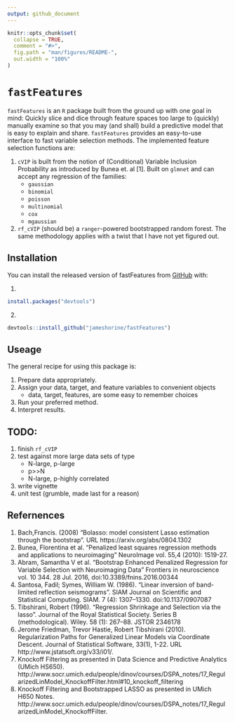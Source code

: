 ```yaml
---
output: github_document
---
```


<!-- README.md is generated from README.Rmd. Please edit that file -->

```r
knitr::opts_chunk$set(
  collapse = TRUE,
  comment = "#>",
  fig.path = "man/figures/README-",
  out.width = "100%"
)
```

# `fastFeatures`

`fastFeatures` is an `R` package built from the ground up with one goal in mind: Quickly slice and dice through feature spaces too large to (quickly) manually examine so that you may (and shall) build a predictive model that is easy to explain and share. `fastFeatures` provides an easy-to-use interface to fast variable selection methods. The implemented feature selection functions are:

1. `cVIP` is built from the notion of (Conditional) Variable Inclusion Probability as introduced by Bunea et. al [1]. Built on `glmnet` and can accept any regression of the families:
    - `gaussian`
    - `binomial`
    - `poisson`
    - `multinomial`
    - `cox`
    - `mgaussian `

2. `rf_cVIP` (should be) a `ranger`-powered bootstrapped random forest. The same methodology applies with a twist that I have not yet figured out. 

## Installation

You can install the released version of fastFeatures from [GitHub](https://github.com/) with:

1.
```r
install.packages("devtools")
```

2.
```r
devtools::install_github("jameshorine/fastFeatures")
```

## Useage

The general recipe for using this package is: 

1. Prepare data appropriately.
2. Assign your data, target, and feature variables to convenient objects 
    - data, target, features, are some easy to remember choices
3. Run your preferred method. 
4. Interpret results. 


## TODO: 

1. finish `rf_cVIP`
1. test against more large data sets of type
    - N-large, p-large
    - p>>N
    - N-large, p-highly correlated
1. write vignette 
1. unit test (grumble, made last for a reason) 


## Refernences

1. Bach,Francis. (2008) "Bolasso: model consistent Lasso estimation through the bootstrap". URL https://arxiv.org/abs/0804.1302
1. Bunea, Florentina et al. “Penalized least squares regression methods and applications to neuroimaging” NeuroImage vol. 55,4 (2010): 1519-27.
1.  Abram, Samantha V et al. “Bootstrap Enhanced Penalized Regression for Variable Selection with Neuroimaging Data” Frontiers in neuroscience vol. 10 344. 28 Jul. 2016, doi:10.3389/fnins.2016.00344
1. Santosa, Fadil; Symes, William W. (1986). "Linear inversion of band-limited reflection seismograms". SIAM Journal on Scientific and Statistical Computing. SIAM. 7 (4): 1307–1330. doi:10.1137/0907087
1. Tibshirani, Robert (1996). "Regression Shrinkage and Selection via the lasso". Journal of the Royal Statistical Society. Series B (methodological). Wiley. 58 (1): 267–88. JSTOR 2346178
1. Jerome Friedman, Trevor Hastie, Robert Tibshirani (2010). Regularization Paths for Generalized Linear Models via Coordinate Descent. Journal of Statistical Software, 33(1), 1-22. URL http://www.jstatsoft.org/v33/i01/.
1. Knockoff Filtering as presented in Data Science and Predictive Analytics (UMich HS650). http://www.socr.umich.edu/people/dinov/courses/DSPA_notes/17_RegularizedLinModel_KnockoffFilter.html#10_knockoff_filtering
1. Knockoff Filtering and Bootstrapped LASSO as presented in UMich H650 Notes. http://www.socr.umich.edu/people/dinov/courses/DSPA_notes/17_RegularizedLinModel_KnockoffFilter.



